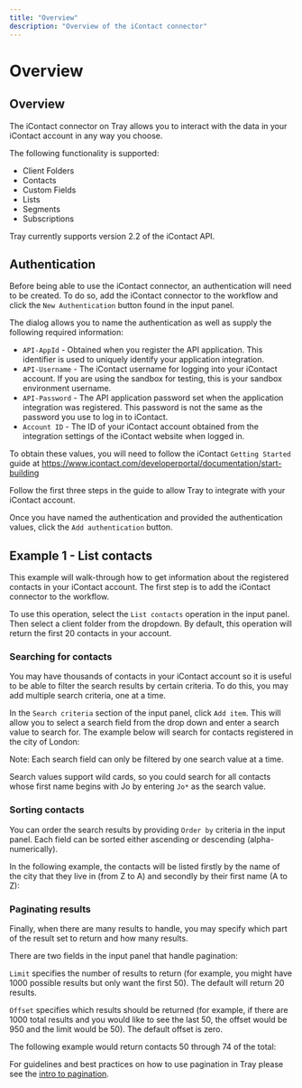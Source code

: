 ```yaml
---
title: "Overview"
description: "Overview of the iContact connector"
---
```


# Overview

## Overview

The iContact connector on Tray allows you to interact with the data in your iContact account in any way you choose.

The following functionality is supported:

- Client Folders
- Contacts
- Custom Fields
- Lists
- Segments
- Subscriptions

Tray currently supports version 2.2 of the iContact API.

## Authentication

Before being able to use the iContact connector, an authentication will need to be created. To do so, add the iContact connector to the workflow and click the `New Authentication` button found in the input panel.

The dialog allows you to name the authentication as well as supply the following required information:

- `API-AppId` - Obtained when you register the API application. This identifier is used to uniquely identify your application integration.
- `API-Username` - The iContact username for logging into your iContact account. If you are using the sandbox for testing, this is your sandbox environment username.
- `API-Password` - The API application password set when the application integration was registered. This password is not the same as the password you use to log in to iContact.
- `Account ID` - The ID of your iContact account obtained from the integration settings of the iContact website when logged in.

To obtain these values, you will need to follow the iContact `Getting Started` guide at https://www.icontact.com/developerportal/documentation/start-building

Follow the first three steps in the guide to allow Tray to integrate with your iContact account.

Once you have named the authentication and provided the authentication values, click the `Add authentication` button.

## Example 1 - List contacts

This example will walk-through how to get information about the registered contacts in your iContact account. The first step is to add the iContact connector to the workflow.

To use this operation, select the `List contacts` operation in the input panel. Then select a client folder from the dropdown. By default, this operation will return the first 20 contacts in your account.

### Searching for contacts

You may have thousands of contacts in your iContact account so it is useful to be able to filter the search results by certain criteria. To do this, you may add multiple search criteria, one at a time.

In the `Search criteria` section of the input panel, click `Add item`. This will allow you to select a search field from the drop down and enter a search value to search for. The example below will search for contacts registered in the city of London:

Note: Each search field can only be filtered by one search value at a time.

Search values support wild cards, so you could search for all contacts whose first name begins with Jo by entering `Jo*` as the search value.

### Sorting contacts

You can order the search results by providing `Order by` criteria in the input panel. Each field can be sorted either ascending or descending (alpha-numerically).

In the following example, the contacts will be listed firstly by the name of the city that they live in (from Z to A) and secondly by their first name (A to Z):

### Paginating results

Finally, when there are many results to handle, you may specify which part of the result set to return and how many results.

There are two fields in the input panel that handle pagination:

`Limit` specifies the number of results to return (for example, you might have 1000 possible results but only want the first 50). The default will return 20 results.

`Offset` specifies which results should be returned (for example, if there are 1000 total results and you would like to see the last 50, the offset would be 950 and the limit would be 50). The default offset is zero.

The following example would return contacts 50 through 74 of the total:

For guidelines and best practices on how to use pagination in Tray please see the [intro to pagination](https://tray.io/documentation/platform/standard-best-practices/pagination/intro-to-pagination).
